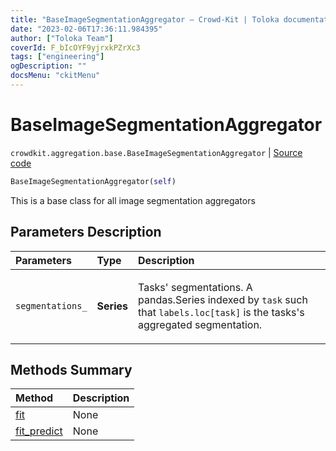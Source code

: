 ```yaml
---
title: "BaseImageSegmentationAggregator — Crowd-Kit | Toloka documentation"
date: "2023-02-06T17:36:11.984395"
author: ["Toloka Team"]
coverId: F_bIcOYF9yjrxkPZrXc3
tags: ["engineering"]
ogDescription: ""
docsMenu: "ckitMenu"
---
```


# BaseImageSegmentationAggregator
`crowdkit.aggregation.base.BaseImageSegmentationAggregator` | [Source code](https://github.com/Toloka/crowd-kit/blob/v1.2.0/crowdkit/aggregation/base/__init__.py#L51)

```python
BaseImageSegmentationAggregator(self)
```

This is a base class for all image segmentation aggregators

## Parameters Description

| Parameters | Type | Description |
| :----------| :----| :-----------|
`segmentations_`|**Series**|<p>Tasks&#x27; segmentations. A pandas.Series indexed by `task` such that `labels.loc[task]` is the tasks&#x27;s aggregated segmentation.</p>
## Methods Summary

| Method | Description |
| :------| :-----------|
[fit](/docs-new/crowd-kit/reference/crowdkit.aggregation.base.BaseImageSegmentationAggregator.fit)| None
[fit_predict](/docs-new/crowd-kit/reference/crowdkit.aggregation.base.BaseImageSegmentationAggregator.fit_predict)| None
